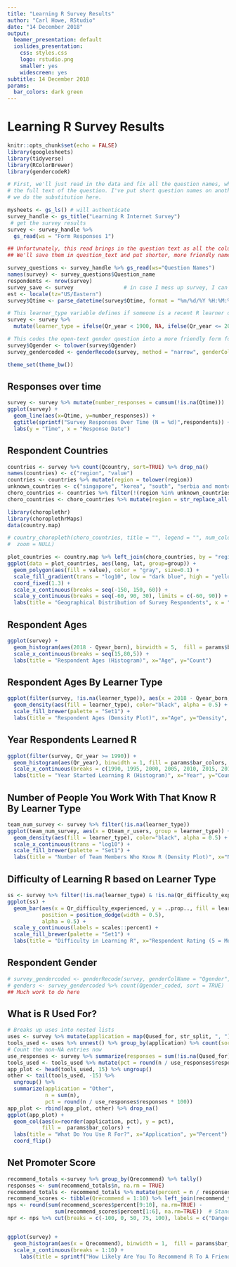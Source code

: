 ```yaml
---
title: "Learning R Survey Results"
author: "Carl Howe, RStudio"
date: "14 December 2018"
output:
  beamer_presentation: default
  ioslides_presentation:
    css: styles.css
    logo: rstudio.png
    smaller: yes
    widescreen: yes
subtitle: 14 December 2018
params:
  bar_colors: dark green
---
```


# Learning R Survey Results

```r

knitr::opts_chunk$set(echo = FALSE)
library(googlesheets)
library(tidyverse)
library(RColorBrewer)
library(gendercodeR)

# First, we'll just read in the data and fix all the question names, which in Google Forms, are literally
# the full text of the question. I've put short question names on another sheet of the results Google Sheet, so
# we do the substitution here.

mysheets <- gs_ls() # will authenticate
survey_handle <- gs_title("Learning R Internet Survey")
 # get the survey results
survey <- survey_handle %>%
  gs_read(ws = "Form Responses 1")

## Unfortunately, this read brings in the question text as all the column names. That's not good.
## We'll save them in question_text and put shorter, more friendly names in instead.

survey_questions <- survey_handle %>% gs_read(ws="Question Names")
names(survey) <- survey_questions$Question_name
respondents <- nrow(survey)
survey_save <- survey                # in case I mess up survey, I can check it against this
est <- locale(tz="US/Eastern")
survey$Qtime <- parse_datetime(survey$Qtime, format = "%m/%d/%Y %H:%M:%S", locale=est)

# This learner_type variable defines if someone is a recent R learner or not for faceting
survey <- survey %>% 
  mutate(learner_type = ifelse(Qr_year < 1900, NA, ifelse(Qr_year <= 2016, "Early Learner", "Recent Learner")))

# This codes the open-text gender question into a more friendly form for analysis
survey$Qgender <- tolower(survey$Qgender)
survey_gendercoded <- genderRecode(survey, method = "narrow", genderColName = "Qgender", outputColName = "Qgender_coded")

theme_set(theme_bw())

```

## Responses over time

```r
survey <- survey %>% mutate(number_responses = cumsum(!is.na(Qtime)))
ggplot(survey) + 
  geom_line(aes(x=Qtime, y=number_responses)) + 
  ggtitle(sprintf("Survey Responses Over Time (N = %d)",respondents)) + 
  labs(y = "Time", x = "Response Date")

```


## Respondent Countries

```r
countries <- survey %>% count(Qcountry, sort=TRUE) %>% drop_na()
names(countries) <- c("region", "value")
countries <- countries %>% mutate(region = tolower(region))
unknown_countries <- c("singapore", "korea", "south", "serbia and montenegro", "hong kong", "andorra", "bahrain", "christmas island", "macau", "mauritius", "puerto rico", "tanzania")
choro_countries <- countries %>% filter(!(region %in% unknown_countries))
choro_countries <- choro_countries %>% mutate(region = str_replace_all(region, "korea, south", "south korea"))

library(choroplethr)
library(choroplethrMaps)
data(country.map)

# country_choropleth(choro_countries, title = "", legend = "", num_colors = 8,
#  zoom = NULL)

plot_countries <- country.map %>% left_join(choro_countries, by = "region")
ggplot(data = plot_countries, aes(long, lat, group=group)) + 
  geom_polygon(aes(fill = value), color = "gray", size=0.1) +
  scale_fill_gradient(trans = "log10", low = "dark blue", high = "yellow") +
  coord_fixed(1.3) +
  scale_x_continuous(breaks = seq(-150, 150, 60)) +
  scale_y_continuous(breaks = seq(-60, 90, 30), limits = c(-60, 90)) +
  labs(title = "Geographical Distribution of Survey Respondents", x = "", y = "", fill = "Responses")
```
## Respondent Ages

```r

ggplot(survey) +
  geom_histogram(aes(2018 - Qyear_born), binwidth = 5,  fill = params$bar_colors, color="black") +
  scale_x_continuous(breaks = seq(15,80,5)) +
  labs(title = "Respondent Ages (Histogram)", x="Age", y="Count")
```

## Respondent Ages By Learner Type

```r

ggplot(filter(survey, !is.na(learner_type)), aes(x = 2018 - Qyear_born, group = learner_type)) +
  geom_density(aes(fill = learner_type), color="black", alpha = 0.5) +
  scale_fill_brewer(palette = "Set1") +
  labs(title = "Respondent Ages (Density Plot)", x="Age", y="Density", fill = "Learner Type")
```

## Year Respondents Learned R

```r

ggplot(filter(survey, Qr_year >= 1990)) +
  geom_histogram(aes(Qr_year), binwidth = 1, fill = params$bar_colors, color="black") +
  scale_x_continuous(breaks = c(1990, 1995, 2000, 2005, 2010, 2015, 2018)) +
  labs(title = "Year Started Learning R (Histogram)", x="Year", y="Count")
```


## Number of People You Work With That Know R By Learner Type

```r
team_num_survey <- survey %>% filter(!is.na(learner_type))
ggplot(team_num_survey, aes(x = Qteam_r_users, group = learner_type)) +
  geom_density(aes(fill = learner_type), color="black", alpha = 0.5) +
  scale_x_continuous(trans = "log10") +
  scale_fill_brewer(palette = "Set1") +
  labs(title = "Number of Team Members Who Know R (Density Plot)", x="Number", y="Density", fill = "Learner Type")
```

## Difficulty of Learning R based on Learner Type

```r

ss <- survey %>% filter(!is.na(learner_type) & !is.na(Qr_difficulty_experienced))
ggplot(ss) +
  geom_bar(aes(x = Qr_difficulty_experienced, y = ..prop.., fill = learner_type, group = learner_type),
           position = position_dodge(width = 0.5),
           alpha = 0.5) +
  scale_y_continuous(labels = scales::percent) +
  scale_fill_brewer(palette = "Set1") +
  labs(title = "Difficulty in Learning R", x="Respondent Rating (5 = Most Difficult)", y="", fill = "Learner Type")
```


## Respondent Gender

```r
# survey_gendercoded <- genderRecode(survey, genderColName = "Qgender", outputColName = "Qgender_coded")
# genders <- survey_gendercoded %>% count(Qgender_coded, sort = TRUE)
## Much work to do here
```

## What is R Used For?

```r
# Breaks up uses into nested lists
uses <- survey %>% mutate(application = map(Qused_for, str_split, ", ")) %>% unnest()
tools_used <- uses %>% unnest() %>% group_by(application) %>% count(sort=TRUE)
# Count the non-NA entries now
use_responses <- survey %>% summarize(responses = sum(!is.na(Qused_for)))
tools_used <- tools_used %>% mutate(pct = round(n / use_responses$responses * 100)) %>% arrange(desc(pct))
app_plot <- head(tools_used, 15) %>% ungroup()
other <- tail(tools_used, -15) %>% 
  ungroup() %>% 
  summarize(application = "Other", 
            n = sum(n), 
            pct = round(n / use_responses$responses * 100))
app_plot <- rbind(app_plot, other) %>% drop_na()
ggplot(app_plot) +
  geom_col(aes(x=reorder(application, pct), y = pct),
           fill =  params$bar_colors) +
  labs(title = "What Do You Use R For?", x="Application", y="Percent") +
  coord_flip()

```
## Net Promoter Score

```r
recommend_totals <-survey %>% group_by(Qrecommend) %>% tally()
responses <- sum(recommend_totals$n, na.rm = TRUE)
recommend_totals <- recommend_totals %>% mutate(percent = n / responses * 100)
recommend_scores <- tibble(Qrecommend = 1:10) %>% left_join(recommend_totals, by = "Qrecommend")
nps <- round(sum(recommend_scores$percent[9:10], na.rm=TRUE) - 
               sum(recommend_scores$percent[1:6], na.rm=TRUE))  # Standard NPS formula (see Wikipedia)
npr <- nps %>% cut(breaks = c(-100, 0, 50, 75, 100), labels = c("Dangerous", "Good", "Excellent", "World Class"))


ggplot(survey) +
  geom_histogram(aes(x = Qrecommend), binwidth = 1,  fill = params$bar_colors, color="black") +
  scale_x_continuous(breaks = 1:10) +
    labs(title = sprintf("How Likely Are You To Recommend R To A Friend Or Colleague?\nNet Promoter Score = %s,        Rating: %s", nps, npr), x="Score", y="Count")
```
